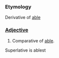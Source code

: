 ===Etymology===
Derivative of [[able]]
===[[Adjective]]===
#Comparative of [[able]].
Superlative is ablest